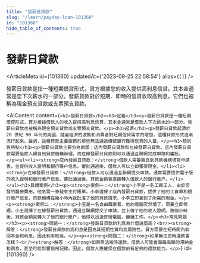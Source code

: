 ```yaml
---
title: "發薪日貸款"
slug: "/learn/payday-loan-101360"
id: "101360"
hide_table_of_contents: true
---
```



# 發薪日貸款

<ArticleMeta id={101360} updatedAt={'2023-09-25 22:58:54'} alias={`[]`} />
<div className='border-solid border-b border-t-0 my-4 border-[var(--ifm-color-gray-300)]' />

發薪日貸款是指一種短期借貸形式，貸方根據您的收入提供高利息信貸。其本金通常是您下次薪水的一部分。發薪貸款對於短期、即時的信貸收取高利息。它們也被稱為現金預支貸款或支票預支貸款。

<AIContent content={`<h2>發薪日貸款</h2><h3>定義</h3><p>發薪日貸款是一種短期借貸形式，貸方根據借款人的收入提供高利息信貸。其本金通常是借款人下次薪水的一部分。發薪日貸款也被稱為現金預支貸款或支票預支貸款。</p><h3>起源</h3><p>發薪日貸款起源於 20 世紀 90 年代的美國，隨着經濟的波動和消費者對短期信貸需求的增加，這種貸款形式逐漸流行起來。最初，這種貸款主要服務於那些無法通過傳統銀行獲得信貸的人羣。</p><h3>類別與特點</h3><p>發薪日貸款主要分為兩類：店內發薪日貸款和在線發薪日貸款。店內發薪日貸款需要借款人親自到貸款機構辦理，而在線發薪日貸款則可以通過互聯網完成申請和審批。</p><ul><li><strong>店內發薪日貸款：</strong>借款人需要親自到貸款機構填寫申請表，並提供收入證明和銀行賬户信息。審批通過後，借款人可以立即獲得現金。</li><li><strong>在線發薪日貸款：</strong>借款人可以通過互聯網提交申請，通常需要提供電子版的收入證明和銀行賬户信息。審批通過後，貸款金額會直接轉入借款人的銀行賬户。</li></ul><h3>具體案例</h3><p><strong>案例一：</strong>小李是一名工廠工人，由於突發的醫療費用，他急需一筆錢來支付賬單。小李選擇了店內發薪日貸款，提供了他的工資單和銀行賬户信息，貸款機構在幾小時內就批准了他的貸款請求，小李立即拿到了所需的現金。</p><p><strong>案例二：</strong>小王是一名自由職業者，他的電腦突然壞了，需要立即修理。小王選擇了在線發薪日貸款，通過互聯網提交了申請，並上傳了他的收入證明。幾個小時後，貸款金額就轉入了他的銀行賬户，他得以迅速修理電腦，繼續工作。</p><h3>常見問題</h3><p><strong>問題一：</strong>發薪日貸款的利息為什麼這麼高？<br/><strong>解答：</strong>發薪日貸款的高利息是因為其短期性質和高風險性。貸方需要在短時間內收回本金和利息，因此利率較高。</p><p><strong>問題二：</strong>如果無法按時還款會怎樣？<br/><strong>解答：</strong>如果無法按時還款，借款人可能會面臨高額的滯納金和罰息，甚至可能影響信用記錄。因此，借款人應確保在借款前有足夠的還款能力。</p>`} id={101360} />

